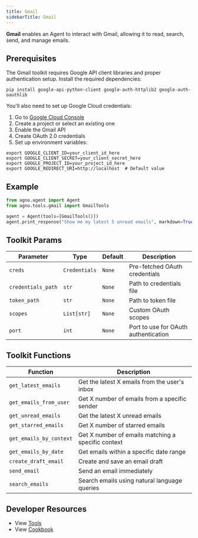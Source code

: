 ```yaml
---
title: Gmail
sidebarTitle: Gmail
---
```


**Gmail** enables an Agent to interact with Gmail, allowing it to read, search, send, and manage emails.

## Prerequisites

The Gmail toolkit requires Google API client libraries and proper authentication setup. Install the required dependencies:

```shell
pip install google-api-python-client google-auth-httplib2 google-auth-oauthlib
```

You'll also need to set up Google Cloud credentials:

1. Go to [Google Cloud Console](https://console.cloud.google.com)
2. Create a project or select an existing one
3. Enable the Gmail API
4. Create OAuth 2.0 credentials
5. Set up environment variables:

```shell
export GOOGLE_CLIENT_ID=your_client_id_here
export GOOGLE_CLIENT_SECRET=your_client_secret_here
export GOOGLE_PROJECT_ID=your_project_id_here
export GOOGLE_REDIRECT_URI=http://localhost  # Default value
```

## Example

```python cookbook/tools/gmail_tools.py
from agno.agent import Agent
from agno.tools.gmail import GmailTools

agent = Agent(tools=[GmailTools()])
agent.print_response("Show me my latest 5 unread emails", markdown=True)
```

## Toolkit Params

| Parameter          | Type         | Default | Description                                    |
| ------------------ | ------------ | ------- | ---------------------------------------------- |
| `creds`            | `Credentials`| `None`  | Pre-fetched OAuth credentials                  |
| `credentials_path` | `str`        | `None`  | Path to credentials file                       |
| `token_path`       | `str`        | `None`  | Path to token file                             |
| `scopes`           | `List[str]`  | `None`  | Custom OAuth scopes                            |
| `port`             | `int`        | `None`  | Port to use for OAuth authentication           |

## Toolkit Functions

| Function               | Description                                                |
| --------------------- | ---------------------------------------------------------- |
| `get_latest_emails`   | Get the latest X emails from the user's inbox              |
| `get_emails_from_user`| Get X number of emails from a specific sender              |
| `get_unread_emails`   | Get the latest X unread emails                            |
| `get_starred_emails`  | Get X number of starred emails                            |
| `get_emails_by_context`| Get X number of emails matching a specific context        |
| `get_emails_by_date`  | Get emails within a specific date range                   |
| `create_draft_email`  | Create and save an email draft                            |
| `send_email`          | Send an email immediately                                 |
| `search_emails`       | Search emails using natural language queries              |


## Developer Resources

- View [Tools](https://github.com/agno-agi/agno/blob/main/libs/agno/agno/tools/gmail.py)
- View [Cookbook](https://github.com/agno-agi/agno/tree/v2.0/cookbook/tools/gmail_tools.py)

